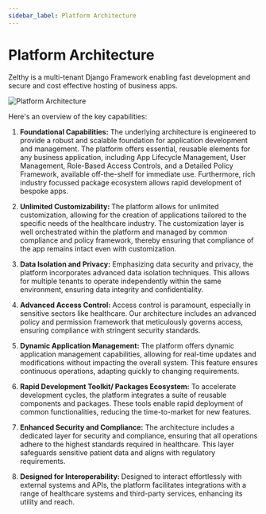 ```yaml
---
sidebar_label: Platform Architecture
---
```


# Platform Architecture

Zelthy is a multi-tenant Django Framework enabling fast development and secure and cost effective hosting of business apps.


![Platform Architecture](/img/Architecture_Diagram.png)


Here's an overview of the key capabilities:

1. <b>Foundational Capabilities:</b>
The underlying architecture is engineered to provide a robust and scalable foundation for application development and management.
The platform offers essential, reusable elements for any business application, including App Lifecycle Management, User Management, Role-Based Access Controls, and a Detailed Policy Framework, available off-the-shelf for immediate use. Furthermore, rich industry focussed package ecosystem allows rapid development of bespoke apps.

2. <b> Unlimited Customizability: </b>
The platform allows for unlimited customization, allowing for the creation of applications tailored to the specific needs of the healthcare industry. The customization layer is well orchestrated within the platform and managed by common compliance and policy framework, thereby ensuring that compliance of the app remains intact even with customization.

3. <b>Data Isolation and Privacy:</b>
Emphasizing data security and privacy, the platform incorporates advanced data isolation techniques. This allows for multiple tenants to operate independently within the same environment, ensuring data integrity and confidentiality.

4. <b> Advanced Access Control:</b>
Access control is paramount, especially in sensitive sectors like healthcare. Our architecture includes an advanced policy and permission framework that meticulously governs access, ensuring compliance with stringent security standards.

5. <b> Dynamic Application Management:</b>
The platform offers dynamic application management capabilities, allowing for real-time updates and modifications without impacting the overall system. This feature ensures continuous operations, adapting quickly to changing requirements.

6. <b> Rapid Development Toolkit/ Packages Ecosystem:</b>
To accelerate development cycles, the platform integrates a suite of reusable components and packages. These tools enable rapid deployment of common functionalities, reducing the time-to-market for new features.
7. <b> Enhanced Security and Compliance:</b>
The architecture includes a dedicated layer for security and compliance, ensuring that all operations adhere to the highest standards required in healthcare. This layer safeguards sensitive patient data and aligns with regulatory requirements.

9. <b> Designed for Interoperability: </b>
Designed to interact effortlessly with external systems and APIs, the platform facilitates integrations with a range of healthcare systems and third-party services, enhancing its utility and reach.
